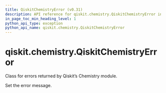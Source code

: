```yaml
---
title: QiskitChemistryError (v0.31)
description: API reference for qiskit.chemistry.QiskitChemistryError in qiskit v0.31
in_page_toc_min_heading_level: 1
python_api_type: exception
python_api_name: qiskit.chemistry.QiskitChemistryError
---
```


<span id="qiskit-chemistry-qiskitchemistryerror" />

# qiskit.chemistry.QiskitChemistryError

<Class id="qiskit.chemistry.QiskitChemistryError" isDedicatedPage={true} github="https://github.com/qiskit-community/qiskit-aqua/tree/stable/0.9/qiskit/chemistry/qiskit_chemistry_error.py" signature="QiskitChemistryError(*message)" modifiers="exception">
  Class for errors returned by Qiskit’s Chemistry module.

  Set the error message.
</Class>

